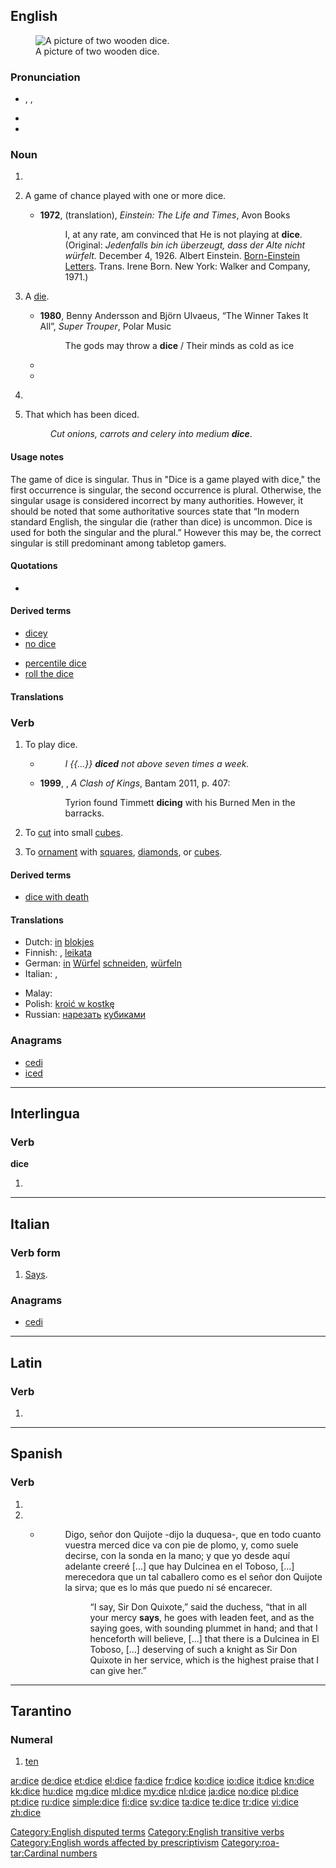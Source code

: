 ==English==
{{wikipedia}}
[[Image:Dices6-1.png|thumb|right|A picture of two wooden dice.]]

===Pronunciation===
* {{enPR|dīs}}, {{IPA|/daɪs/}}, {{X-SAMPA|/daIs/}}
* {{audio|en-us-dice.ogg|Audio (US)}}
* {{rhymes|aɪs}}

===Noun===
{{en-noun}}

# {{plural of|die}}
# {{plural only}} A game of chance played with one or more dice.
#* '''1972''', (translation), ''Einstein: The Life and Times'', Avon Books
#*: I, at any rate, am convinced that He is not playing at '''dice'''.
#*: (Original: ''Jedenfalls bin ich überzeugt, dass der Alte nicht würfelt.'' December 4, 1926. Albert Einstein. [[Born-Einstein Letters]]. Trans. Irene Born. New York: Walker and Company, 1971.)
# {{countable|plural: [[dices]]|proscribed|_|by some}} A [[die#Noun|die]].
#* '''1980''', Benny Andersson and Björn Ulvaeus, “The Winner Takes It All”, ''Super Trouper'', Polar Music
#*: The gods may throw a '''dice''' / Their minds as cold as ice
#* {{quote-book|year=1945|title=Prospero's Cell: A Guide to the Landscape and Manners of the Island of Corfu|author={{w|Lawrence Durrell}}|passage=A white house set like a '''dice''' on a rock already venerable with the scars of wind and water.}}
#* {{quote-book|title=A Companion to Phenomenology and Existentialism|page=106|author={{w|Hubert L. Dreyfus}}, Mark A. Wrathall|year=2009|passage=When we see a '''dice''', we see an object which has six sides, some of which can be seen from where we are, others can be seen if we twist it or move around it.}}
# {{rfd-sense}} {{proscribed|_|by some}} {{non-gloss definition|An alternative singular of {{term|die|lang=en}}, for such meanings of {{term||die}} as have the plural {{term||dice}}.}}
# {{context|cooking|uncountable}} That which has been diced.
#: ''Cut onions, carrots and celery into medium '''dice'''''.

====Usage notes====
The game of dice is singular. Thus in "Dice is a game played with dice," the first occurrence is singular, the second occurrence is plural. Otherwise, the singular usage is considered incorrect by many authorities. However, it should be noted that some authoritative sources state that “In modern standard English, the singular die (rather than dice) is uncommon. Dice is used for both the singular and the plural.” However this may be, the correct singular is still predominant among tabletop gamers.

====Quotations====
* {{seeCites}}

====Derived terms====
{{rel-top|Terms derived from ''dice'' (noun)}}
* [[dicey]]
* [[no dice]]
{{rel-mid}}
* [[percentile dice]]
* [[roll the dice]]
{{rel-bottom}}

====Translations====
{{trans-see|polyhedron used in games of chance|die}}

===Verb===
{{en-verb|dic|ing}}

# {{intransitive}} To play dice.
#* {{rfdate}} {{w|Shakespeare}}
#*: ''I {{...}} '''diced''' not above seven times a week.''
#* '''1999''', {{w|George RR Martin}}, ''A Clash of Kings'', Bantam 2011, p. 407:
#*: Tyrion found Timmett '''dicing''' with his Burned Men in the barracks.
# {{transitive}} To [[cut]] into small [[cube]]s.
# {{transitive}} To [[ornament]] with [[square]]s, [[diamond]]s, or [[cube]]s.

====Derived terms====
* [[dice with death]]

====Translations====
{{trans-top|to cut into small cubes}}
* Dutch: [[in#Dutch|in]] [[blok]]jes {{t+|nl|snijden}}
* Finnish: {{t-|fi|kuutioida}}, [[leikata#Finnish|leikata]] {{t-|fi|kuutioiksi}}
* German: [[in]] [[Würfel]] [[schneiden]], [[würfeln]]
* Italian: {{t-|it|fare a dadini}}, {{t-|it|tagliare a dadini}}
{{trans-mid}}
* Malay: {{t-|ms|potong dadu}}
* Polish: [[kroić w kostkę]]
* Russian: [[нарезать]] [[кубик|кубиками]]
{{trans-bottom}}

===Anagrams===
* [[cedi#English|cedi]]
* [[iced#English|iced]]

[[Category:English disputed terms]]

[[Category:English transitive verbs]]
[[Category:English words affected by prescriptivism]]

----

==Interlingua==

===Verb===
'''dice'''

# {{ia-form of|dic|e}}

----

==Italian==

===Verb form===
{{head|it|verb form|infinitive|dire}}

# {{qualifier|[[third-person singular|Third-person singular]] [[present tense]] of [[dire]]}} [[says|Says]].

===Anagrams===
* [[cedi#Italian|cedi]]

----

==Latin==

===Verb===
{{la-verb-form|dīce}}

# {{conjugation of|[[dico#Latin|dīcō]]||2|s|pres|act|imp}}{{la-conj-form-gloss|dico|2|s|pres|act|imp}}

----

==Spanish==

===Verb===
{{es-verb-form|decir}}

# {{es-verb form of|mood=ind|tense=pres|num=s|pers=2|formal=y|ending=ir|decir}}
# {{es-verb form of|mood=ind|tense=pres|num=s|pers=3|ending=ir|decir}}
#* {{sense|“says”}} {{RQ:Cervantes Don Quijote II|XXXII}}
#*: Digo, señor don Quijote -dijo la duquesa-, que en todo cuanto vuestra merced dice va con pie de plomo, y, como suele decirse, con la sonda en la mano; y que yo desde aquí adelante creeré [...] que hay Dulcinea en el Toboso, [...] merecedora que un tal caballero como es el señor don Quijote la sirva; que es lo más que puedo ni sé encarecer.
#*:: “I say, Sir Don Quixote,” said the duchess, “that in all your mercy '''says''', he goes with leaden feet, and as the saying goes, with sounding plummet in hand; and that I henceforth will believe, [...] that there is a Dulcinea in El Toboso, [...] deserving of such a knight as Sir Don Quixote in her service, which is the highest praise that I can give her.”

----

==Tarantino==

===Numeral===
{{head|roa-tar|numeral}}

# [[ten]]

[[Category:roa-tar:Cardinal numbers]]

[[ar:dice]]
[[de:dice]]
[[et:dice]]
[[el:dice]]
[[fa:dice]]
[[fr:dice]]
[[ko:dice]]
[[io:dice]]
[[it:dice]]
[[kn:dice]]
[[kk:dice]]
[[hu:dice]]
[[mg:dice]]
[[ml:dice]]
[[my:dice]]
[[nl:dice]]
[[ja:dice]]
[[no:dice]]
[[pl:dice]]
[[pt:dice]]
[[ru:dice]]
[[simple:dice]]
[[fi:dice]]
[[sv:dice]]
[[ta:dice]]
[[te:dice]]
[[tr:dice]]
[[vi:dice]]
[[zh:dice]]
